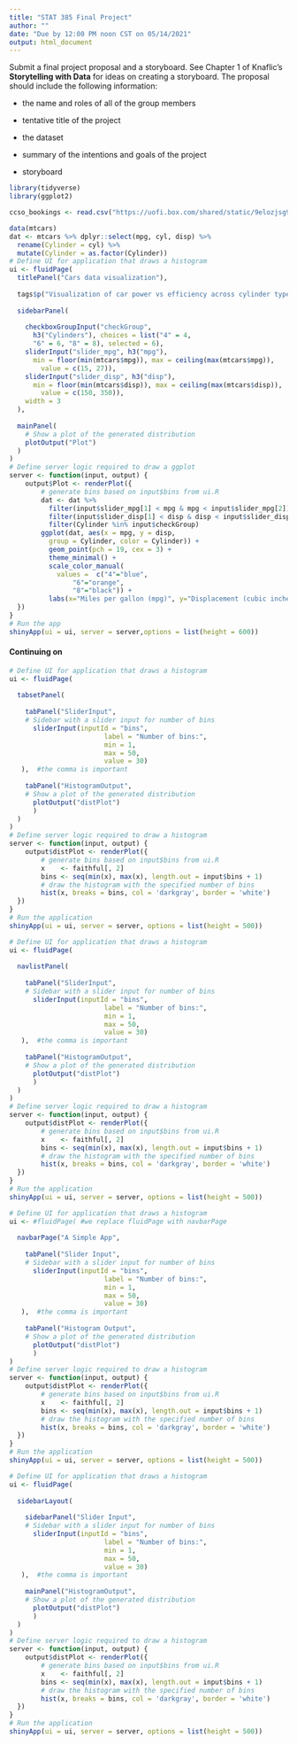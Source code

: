 ```yaml
---
title: "STAT 385 Final Project"
author: ""
date: "Due by 12:00 PM noon CST on 05/14/2021"
output: html_document
---
```


Submit a final project proposal and a storyboard. See Chapter 1 of Knaflic's **Storytelling with Data** for ideas on creating a storyboard. The proposal should include the following information:

- the name and roles of all of the group members

- tentative title of the project

- the dataset

- summary of the intentions and goals of the project

- storyboard


```r
library(tidyverse)
library(ggplot2)

ccso_bookings <- read.csv("https://uofi.box.com/shared/static/9elozjsg99bgcb7gb546wlfr3r2gc9b7.csv")

data(mtcars)
dat <- mtcars %>% dplyr::select(mpg, cyl, disp) %>% 
  rename(Cylinder = cyl) %>%
  mutate(Cylinder = as.factor(Cylinder)) 
# Define UI for application that draws a histogram
ui <- fluidPage(
  titlePanel("Cars data visualization"),
  
  tags$p("Visualization of car power vs efficiency across cylinder types."),
  
  sidebarPanel(
    
    checkboxGroupInput("checkGroup", 
      h3("Cylinders"), choices = list("4" = 4, 
      "6" = 6, "8" = 8), selected = 6),
    sliderInput("slider_mpg", h3("mpg"),
      min = floor(min(mtcars$mpg)), max = ceiling(max(mtcars$mpg)), 
        value = c(15, 27)),
    sliderInput("slider_disp", h3("disp"),
      min = floor(min(mtcars$disp)), max = ceiling(max(mtcars$disp)), 
        value = c(150, 350)), 
    width = 3
  ),
    
  mainPanel( 
    # Show a plot of the generated distribution
    plotOutput("Plot")
  )
)
# Define server logic required to draw a ggplot
server <- function(input, output) {
    output$Plot <- renderPlot({
        # generate bins based on input$bins from ui.R
        dat <- dat %>% 
          filter(input$slider_mpg[1] < mpg & mpg < input$slider_mpg[2]) %>%
          filter(input$slider_disp[1] < disp & disp < input$slider_disp[2]) %>%
          filter(Cylinder %in% input$checkGroup)
        ggplot(dat, aes(x = mpg, y = disp, 
          group = Cylinder, color = Cylinder)) + 
          geom_point(pch = 19, cex = 3) + 
          theme_minimal() + 
          scale_color_manual(
            values =  c("4"="blue",
                "6"="orange",
                "8"="black")) + 
          labs(x="Miles per gallon (mpg)", y="Displacement (cubic inches)")
  })
}
# Run the app
shinyApp(ui = ui, server = server,options = list(height = 600))
```



#### Continuing on

```r
# Define UI for application that draws a histogram
ui <- fluidPage(
    
  tabsetPanel(
    
    tabPanel("SliderInput",
    # Sidebar with a slider input for number of bins 
      sliderInput(inputId = "bins",
                        label = "Number of bins:",
                        min = 1,
                        max = 50,
                        value = 30)
   ),  #the comma is important
   
    tabPanel("HistogramOutput",
    # Show a plot of the generated distribution
      plotOutput("distPlot")
      )
  )
)
# Define server logic required to draw a histogram
server <- function(input, output) {
    output$distPlot <- renderPlot({
        # generate bins based on input$bins from ui.R
        x    <- faithful[, 2]
        bins <- seq(min(x), max(x), length.out = input$bins + 1)
        # draw the histogram with the specified number of bins
        hist(x, breaks = bins, col = 'darkgray', border = 'white')
  })
}
# Run the application 
shinyApp(ui = ui, server = server, options = list(height = 500))
```


```r
# Define UI for application that draws a histogram
ui <- fluidPage(
    
  navlistPanel(
    
    tabPanel("SliderInput",
    # Sidebar with a slider input for number of bins 
      sliderInput(inputId = "bins",
                        label = "Number of bins:",
                        min = 1,
                        max = 50,
                        value = 30)
   ),  #the comma is important
   
    tabPanel("HistogramOutput",
    # Show a plot of the generated distribution
      plotOutput("distPlot")
      )
  )
)
# Define server logic required to draw a histogram
server <- function(input, output) {
    output$distPlot <- renderPlot({
        # generate bins based on input$bins from ui.R
        x    <- faithful[, 2]
        bins <- seq(min(x), max(x), length.out = input$bins + 1)
        # draw the histogram with the specified number of bins
        hist(x, breaks = bins, col = 'darkgray', border = 'white')
  })
}
# Run the application 
shinyApp(ui = ui, server = server, options = list(height = 500))
```


```r
# Define UI for application that draws a histogram
ui <- #fluidPage( #we replace fluidPage with navbarPage
    
  navbarPage("A Simple App",
    
    tabPanel("Slider Input",
    # Sidebar with a slider input for number of bins 
      sliderInput(inputId = "bins",
                        label = "Number of bins:",
                        min = 1,
                        max = 50,
                        value = 30)
   ),  #the comma is important
   
    tabPanel("Histogram Output",
    # Show a plot of the generated distribution
      plotOutput("distPlot")
      )
)
# Define server logic required to draw a histogram
server <- function(input, output) {
    output$distPlot <- renderPlot({
        # generate bins based on input$bins from ui.R
        x    <- faithful[, 2]
        bins <- seq(min(x), max(x), length.out = input$bins + 1)
        # draw the histogram with the specified number of bins
        hist(x, breaks = bins, col = 'darkgray', border = 'white')
  })
}
# Run the application 
shinyApp(ui = ui, server = server, options = list(height = 500))
```


```r
# Define UI for application that draws a histogram
ui <- fluidPage( 
    
  sidebarLayout(
    
    sidebarPanel("Slider Input",
    # Sidebar with a slider input for number of bins 
      sliderInput(inputId = "bins",
                        label = "Number of bins:",
                        min = 1,
                        max = 50,
                        value = 30)
   ),  #the comma is important
   
    mainPanel("HistogramOutput",
    # Show a plot of the generated distribution
      plotOutput("distPlot")
      )
  )
)
# Define server logic required to draw a histogram
server <- function(input, output) {
    output$distPlot <- renderPlot({
        # generate bins based on input$bins from ui.R
        x    <- faithful[, 2]
        bins <- seq(min(x), max(x), length.out = input$bins + 1)
        # draw the histogram with the specified number of bins
        hist(x, breaks = bins, col = 'darkgray', border = 'white')
  })
}
# Run the application 
shinyApp(ui = ui, server = server, options = list(height = 500))
```

